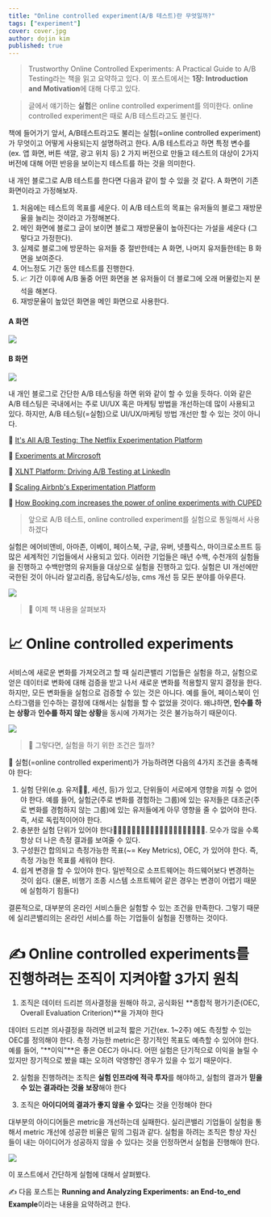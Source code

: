 ```yaml
---
title: "Online controlled experiment(A/B 테스트)란 무엇일까?"
tags: ["experiment"]
cover: cover.jpg
author: dojin kim
published: true
---
```


>  Trustworthy Online Controlled Experiments: A Practical Guide to A/B Testing라는 책을 읽고 요약하고 있다. 이 포스트에서는 **1장: Introduction and Motivation**에 대해 다루고 있다.  

> 글에서 얘기하는 **실험**은 online controlled experiment를 의미한다. online controlled experiment은 때로 A/B 테스트라고도 불린다.

책에 들어가기 앞서, A/B테스트라고도 불리는 실험(=online controlled experiment)가 무엇이고 어떻게 사용되는지 설명하려고 한다. A/B 테스트라고 하면 특정 변수를 (ex. 앱 화면, 버튼 색깔, 광고 위치 등) 2 가지 버전으로 만들고 테스트의 대상이 2가지 버전에 대해 어떤 반응을 보이는지 테스트를 하는 것을 의미한다.  

내 개인 블로그로 A/B 테스트를 한다면 다음과 같이 할 수 있을 것 같다. A 화면이 기존 화면이라고 가정해보자. 

1. 처음에는 테스트의 목표를 세운다. 이 A/B 테스트의 목표는 유저들의 블로그 재방문율을 늘리는 것이라고 가정해본다.
2. 메인 화면에 블로그 글이 보이면 블로그 재방문율이 높아진다는 가설을 세운다 (그렇다고 가정한다).
3. 실제로 블로그에 방문하는 유저들 중 절반한테는 A 화면, 나머지 유저들한테는 B 화면을 보여준다. 
4. 어느정도 기간 동안 테스트를 진행한다.
5. 📈 기간 이후에 A/B 둘중 어떤 화면을 본 유저들이 더 블로그에 오래 머물렀는지 분석을 해본다. 
6. 재방문율이 높았던 화면을 메인 화면으로 사용한다.

#### A 화면

<img src="./Ascreen.png"/>


#### B 화면

<img src="./Bscreen.png"/>

내 개인 블로그로 간단한 A/B 테스팅을 하면 위와 같이 할 수 있을 듯하다. 이와 같은 A/B 테스팅은 국내에서는 주로 UI/UX 혹은 마케팅 방법을 개선하는데 많이 사용되고 있다. 하지만, A/B 테스팅(=실험)으로 UI/UX/마케팅 방법 개선만 할 수 있는 것이 아니다. 

📎 [It's All A/B Testing: The Netflix Experimentation Platform](https://netflixtechblog.com/its-all-a-bout-testing-the-netflix-experimentation-platform-4e1ca458c15 )

📎 [Experiments at Mircrosoft](https://exp-platform.com/experiments-at-microsoft/)

📎 [XLNT Platform: Driving A/B Testing at LinkedIn](https://engineering.linkedin.com/ab-testing/xlnt-platform-driving-ab-testing-linkedin)

📎 [Scaling Airbnb's Experimentation Platform](https://medium.com/airbnb-engineering/https-medium-com-jonathan-parks-scaling-erf-23fd17c91166)

📎 [How Booking.com increases the power of online experiments with CUPED](https://booking.ai/how-booking-com-increases-the-power-of-online-experiments-with-cuped-995d186fff1d)

> 앞으로 A/B 테스트, online controlled experiment를 실험으로 통일해서 사용하겠다

실험은 에어비앤비, 아마존, 이베이, 페이스북, 구글, 유버, 넷플릭스, 마이크로소프트 등 많은 세계적인 기업들에서 사용되고 있다. 이러한 기업들은 매년 수백, 수천개의 실험들을 진행하고 수백만명의 유저들을 대상으로 실험을 진행하고 있다. 실험은 UI 개선에만 국한된 것이 아니라 알고리즘, 응답속도/성능, cms 개선 등 모든 분야를 아우른다. 

<img src="./companies.png"/>


> 📕 이제 책 내용을 살펴보자  

# 📈 Online controlled experiments 

서비스에 새로운 변화를 가져오려고 할 때 실리콘밸리 기업들은 실험을 하고, 실험으로 얻은 데이터로 변화에 대해 검증을 받고 나서 새로운 변화를 적용할지 말지 결정을 한다. 하지만, 모든 변화들을 실험으로 검증할 수 있는 것은 아니다. 예를 들어, 페이스북이 인스타그램을 인수하는 결정에 대해서는 실험을 할 수 없었을 것이다. 왜냐하면, **인수를 하는 상황**과 **인수를 하지 않는 상황**을 동시에 가져가는 것은 불가능하기 때문이다.

<img src="./mna.png"/>

> 🤔 그렇다면, 실험을 하기 위한 조건은 뭘까? 

🙆 실험(=online controlled experiment)가 가능하려면 다음의 4가지 조건을 충족해야 한다: 

1. 실험 단위(e.g. 유저🧍‍♂️, 세션, 등)가 있고, 단위들이 서로에게 영향을 끼칠 수 없어야 한다. 예를 들어, 실험군(주로 변화를 경험하는 그룹)에 있는 유저들은 대조군(주로 변화를 경험하지 않는 그룹)에 있는 유저들에게 아무 영향을 줄 수 없어야 한다. 즉, 서로 독립적이어야 한다. 
2. 충분한 실험 단위가 있어야 한다🧍‍♂️🧍‍♀️🧍‍♂️🧍‍♀️🧍‍♂️🧍‍♀️🧍‍♂️🧍‍♀️🧍‍♂️🧍‍♀️. 모수가 많을 수록 항상 더 나은 측정 결과를 보여줄 수 있다.
3. 구성원간 합의되고 측정가능한 목표(~= Key Metrics), OEC, 가  있어야 한다. 즉, 측정 가능한 목표를 세워야 한다.
4. 쉽게 변경을 할 수 있어야 한다. 일반적으로 소프트웨어는 하드웨어보다 변경하는 것이 쉽다. (물론, 비행기 조종 시스템 소프트웨어 같은 경우는 변경이 어렵기 때문에 실험하기 힘들다) 

결론적으로, 대부분의 온라인 서비스들은 실험할 수 있는 조건을 만족한다. 그렇기 때문에 실리콘밸리의는 온라인 서비스를 하는 기업들이 실험을 진행하는 것이다.

# ✍️ Online controlled experiments를 진행하려는 조직이 지켜야할 3가지 원칙 

1. 조직은 데이터 드리븐 의사결정을 원해야 하고, 공식화된 **종합적 평가기준(OEC, Overall Evaluation Criterion)**을 가져야 한다

데이터 드리븐 의사결정을 하려면 비교적 짧은 기간(ex. 1~2주) 에도 측정할 수 있는 OEC를 정의해야 한다. 측정 가능한 metric은 장기적인 목표도 예측할 수 있어야 한다. 예를 들어, "**이익"**은 좋은 OEC가 아니다. 어떤 실험은 단기적으로 이익을 늘릴 수 있지만 장기적으로 봤을 떄는 오히려 악영향인 경우가 있을 수 있기 때문이다. 

2. 실험을 진행하려는 조직은 **실험 인프라에 적극 투자**를 해야하고, 실험의 결과가 **믿을 수 있는 결과라는 것을 보장**해야 한다

3. 조직은 **아이디어의 결과가 좋지 않을 수 있다**는 것을 인정해야 한다

대부분의 아이디어들은 metric을 개선하는데 실패한다. 실리콘밸리 기업들이 실험을 통해서 metric 개선에 성공한 비율은 밑의 그림과 같다. 실험을 하려는 조직은 항상 자신들이 내는 아이디어가 성공하지 않을 수 있다는 것을 인정하면서 실험을 진행해야 한다.


<img src="./successrate.png"/>


이 포스트에서 간단하게 실험에 대해서 살펴봤다. 

✍️ 다음 포스트는 **Running and Analyzing Experiments: an End-to_end Example**이라는 내용을 요약하려고 한다.

